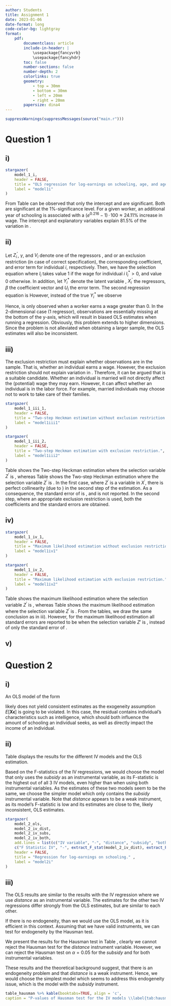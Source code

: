 ```yaml
---
author: Students
title: Assignment 1
date: 2023-01-06
date-format: long
code-color-bg: lightgray
format:
    pdf:
        documentclass: article
        include-in-header: |
            \usepackage{fancyvrb}
            \usepackage{fancyhdr}
        toc: false
        number-sections: false
        number-depth: 2
        colorlinks: true
        geometry:
            - top = 30mm
            - bottom = 30mm
            - left = 20mm
            - right = 20mm
        papersize: dina4
---
```


```r

suppressWarnings(suppressMessages(source("main.r")))

```

# Question 1

## i)

```r

stargazer(
    model_1_i,
    header = FALSE,
    title = "OLS regression for log-earnings on schooling, age, and age squared." ,
    label = "model1i"
)

```

From Table \ref{model1i} can be observed that only the intercept and \verb+schooling+ are significant. Both are significant at the $1\%$-significance level. For a given worker, an additional year of schooling is associated with a $(e^{0.216} - 1)\,\cdot\,100 \approx 24.11\%$ increase in wage. The intercept and explanatory variables explain $81.5\%$ of the variation in \verb+logwage+.

## ii)

Let $Z_{i}^{'}$, $\gamma$, and $V_{i}$ denote one of the regressors \verb+schooling+, \verb+age+ and \verb+I(age^2)+ or an exclusion restriction (in case of correct specification), the corresponding coefficient, and error term for individual $i$, respectively. Then, we have the selection equation
\begin{align*}
    I_{i}^{*} = Z_{i}^{'} \gamma + V_{i},
\end{align*}
where $I_{i}$ takes value $1$ if the wage for individual $i$ $I_{i}^{*} > 0$, and value $0$ otherwise. In addition, let $Y_{i}^{*}$ denote the latent variable \verb+logwage+, $X_{i}^{'}$ the regressors, $\beta$ the coefficient vector and $U_{i}$ the error term. The second regression equation is
\begin{align*}
    Y_{i}^{*} = X_{i}^{'}\beta + U_{i}.
\end{align*}
However, instead of the true \verb+logwage+ $Y_{i}^{*}$ we observe
\begin{align*}
    Y_{i} = 
    \begin{cases}
        Y_{i}^{*} &\text{ if } I_{i} = 1\\
        \text{missing} &\text{ if } I_{i} = 0.
    \end{cases}
\end{align*}

Hence, \verb+logwage+ is only observed when a worker earns a wage greater than $0$. In the 2-dimensional case (1 regressor), observations are essentially missing at the bottom of the y-axis, which will result in biased OLS estimates when running a regression. Obviously, this problem extends to higher dimensions. Since the problem is not alleviated when obtaining a larger sample, the OLS estimates will also be inconsistent.

## iii)

The exclusion restriction must explain whether observations are in the sample. That is, whether an individual earns a wage. However, the exclusion restriction should not explain variation in \verb+logwage+. Therefore, it can be argued that \verb+married+ is a suitable candidate. Whether an individual is married will not directly affect the (potential) wage they may earn. However, it can affect whether an individual is in the labor force. For example, married individuals may choose not to work to take care of their families. 

```r

stargazer(
    model_1_iii_1,
    header = FALSE,
    title = "Two-step Heckman estimation without exclusion restriction.",
    label = "model1iii1"
)

stargazer(
    model_1_iii_2,
    header = FALSE,
    title = "Two-step Heckman estimation with exclusion restriction.",
    label = "model1iii2"
)

```

Table \ref{model1iii1} shows the Two-step Heckman estimation where the selection variable $Z^{'}$ is \verb+schooling+, whereas Table \ref{model1iii2} shows the Two-step Heckman estimation where the selection variable $Z^{'}$ is \verb+married+.
In the first case, where $Z^{'}$ is a variable in $X^{'}$, there is perfect collinearity (due to \verb+schooling+) in the second step of the estimation. As a consequence, the standard error of \verb+schooling+ is \verb+Inf+, and is not reported.
In the second step, where an appropriate exclusion restriction is used, both the coefficients and the standard errors are obtained.


## iv)

```r

stargazer(
    model_1_iv_1,
    header = FALSE,
    title = "Maximum likelihood estimation without exclusion restriction.",
    label = "model1iv1"
)

stargazer(
    model_1_iv_2,
    header = FALSE,
    title = "Maximum likelihood estimation with exclusion restriction.",
    label = "model1iv2"
)

```

Table \ref{model1iv1} shows the maximum likelihood estimation where the selection variable $Z^{'}$ is \verb+schooling+, whereas Table \ref{model1iv2} shows the maximum likelihood estimation where the selection variable $Z^{'}$ is \verb+married+. From the tables, we draw the same conclusion as in iii). However, for the maximum likelihood estimation all standard errors are reported to be \verb+Inf+ when the selection variable $Z{'}$ is \verb+schooling+, instead of only the standard error of \verb+schooling+.


## v)

# Question 2

## i)
An OLS model of the form \begin{align*}
    earnings = \beta_0  + \beta_1 \; schooling + \epsilon
\end{align*}

likely does not yield consistent estimates as the exogeneity assumption $E[\mathbf{X} \boldsymbol{\epsilon}]$ is going to be violated. In this case, the residual contains individual's characteristics such as intelligence, which should both influence the amount of schooling an individual seeks, as well as directly impact the income of an individual.


## ii)
Table \ref{model2i} displays the results for the different IV models and the OLS estimation. 

Based on the F-statistics of the IV regressions, we would choose the model that only uses the *subsidy* as an instrumental variable, as its F-statistic is the highest out of all 3 IV models, even higher than when using both instrumental variables. As the estimates of these two models seem to be the same, we choose the simpler model which only contains the *subsidy* instrumental variable. Note that *distance* appears to be a weak instrument, as its model's F-statistic is low and its estimates are close to the, likely inconsistent, OLS estimates.

```r

stargazer(
    model_2_ols,
    model_2_iv_dist,
    model_2_iv_subs,
    model_2_iv_both,
    add.lines = list(c("IV variable", "-", "distance", "subsidy", "both"),
    c("F Statistic IV", "-", extract_F_stat(model_2_iv_dist), extract_F_stat(model_2_iv_subs), extract_F_stat(model_2_iv_both))),
    header = FALSE,
    title = "Regression for log-earnings on schooling." ,
    label = "model2i"
)

```

## iii)

The OLS results are similar to the results with the IV regression where we use *distance* as an instrumental variable. The estimates for the other two IV regressions differ strongly from the OLS estimates, but are similar to each other.

If there is no endogeneity, than we would use the OLS model, as it is efficient in this context. Assuming that we have valid instruments, we can test for endogeneity by the Hausman test.

We present the results for the Hausman test in Table \ref{tab:hausman}, clearly we cannot reject the Hausman test for the *distance* instrument variable. However, we can reject the Hausman test on $\alpha = 0.05$ for the *subsidy* and for both instrumental variables. 

These results and the theoretical background suggest, that there is an endogeneity problem and that *distance* is a weak instrument. Hence, we would choose the simplest model which seems to address this endogeneity issue, which is the model with the *subsidy* instrument.

```r
table_hausman %>% kable(booktabs=TRUE, align = 'c',
caption = "P-values of Hausman test for the IV models \\label{tab:hausman}") %>% kable_styling(position = "center")
```